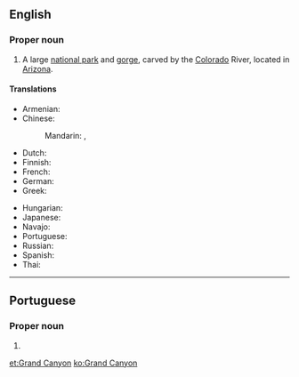 ==English==
{{wikipedia}}

===Proper noun===
{{en-proper-noun|head=[[grand|Grand]] [[canyon|Canyon]]}}

# A large [[national park]] and [[gorge]], carved by the [[Colorado]] River, located in [[Arizona]].

====Translations====
{{trans-top|large national park and gorge}}
* Armenian: {{t|hy|Գրանդ Կանյոն}}
* Chinese:
*: Mandarin: {{t+|cmn|科羅拉多大峽谷|sc=Hani}}, {{t|cmn|科罗拉多大峡谷|tr=Kēluólāduō Dàxiágǔ|sc=Hani}}
* Dutch: {{t|nl|Grand Canyon}}
* Finnish: {{t|fi|Grand Canyon}}
* French: {{t|fr|Grand Canyon|m}}
* German: {{t|de|Grand Canyon|m}}
* Greek: {{t|el|Γκραν Κάνυον|n}}
{{trans-mid}}
* Hungarian: {{t|hu|Grand Canyon}}
* Japanese: {{t|ja|グランドキャニオン|tr=Gurando-Kyanion}}
* Navajo: {{t|nv|Bidááʼ Haʼaztʼiʼ Tsékooh}}
* Portuguese: {{t|pt|Grand Canyon|m}}
* Russian: {{t|ru|Гранд-Каньо́н|m}}
* Spanish: {{t|es|Gran Cañón|m}}
* Thai: {{t|th|แกรนด์แคนยอน|tr=graen-kaenyon}}
{{trans-bottom}}



----

==Portuguese==

===Proper noun===
{{pt-proper noun|m}}

# {{place|pt|canyon/and/national park|c/United States|t1=Grand Canyon}}

[[et:Grand Canyon]]
[[ko:Grand Canyon]]